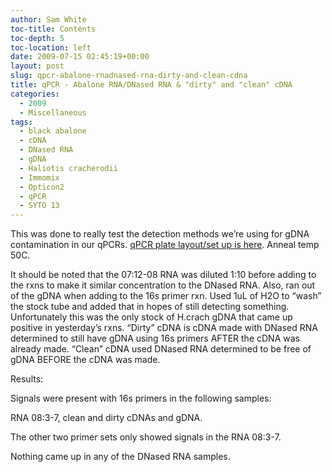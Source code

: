 ```yaml
---
author: Sam White
toc-title: Contents
toc-depth: 5
toc-location: left
date: 2009-07-15 02:45:19+00:00
layout: post
slug: qpcr-abalone-rnadnased-rna-dirty-and-clean-cdna
title: qPCR - Abalone RNA/DNased RNA & "dirty" and "clean" cDNA
categories:
  - 2009
  - Miscellaneous
tags:
  - black abalone
  - cDNA
  - DNased RNA
  - gDNA
  - Haliotis cracherodii
  - Immomix
  - Opticon2
  - qPCR
  - SYTO 13
---
```


This was done to really test the detection methods we're using for gDNA contamination in our qPCRs. [qPCR plate layout/set up is here](https://eagle.fish.washington.edu/Arabidopsis/Notebook%20Workup%20Files/20090714-01.jpg). Anneal temp 50C.

It should be noted that the 07:12-08 RNA was diluted 1:10 before adding to the rxns to make it similar concentration to the DNased RNA. Also, ran out of the gDNA when adding to the 16s primer rxn. Used 1uL of H2O to "wash" the stock tube and added that in hopes of still detecting something. Unfortunately this was the only stock of H.crach gDNA that came up positive in yesterday's rxns. "Dirty" cDNA is cDNA made with DNased RNA determined to still have gDNA using 16s primers AFTER the cDNA was already made. "Clean" cDNA used DNased RNA determined to be free of gDNA BEFORE the cDNA was made.

Results:

Signals were present with 16s primers in the following samples:

RNA 08:3-7, clean and dirty cDNAs and gDNA.

The other two primer sets only showed signals in the RNA 08:3-7.

Nothing came up in any of the DNased RNA samples.
